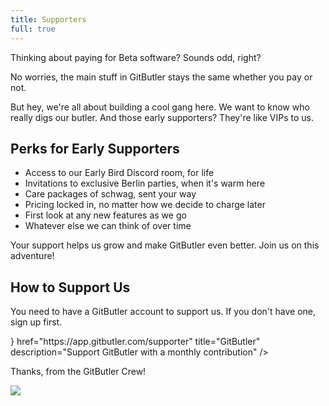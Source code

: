 ```yaml
---
title: Supporters
full: true
---
```



Thinking about paying for Beta software? Sounds odd, right?

No worries, the main stuff in GitButler stays the same whether you pay or not.

But hey, we're all about building a cool gang here. We want to know who really digs our butler. And those early supporters? They're like VIPs to us.

## Perks for Early Supporters

- Access to our Early Bird Discord room, for life
- Invitations to exclusive Berlin parties, when it's warm here
- Care packages of schwag, sent your way
- Pricing locked in, no matter how we decide to charge later
- First look at any new features as we go
- Whatever else we can think of over time

Your support helps us grow and make GitButler even better. Join us on this adventure!

## How to Support Us
You need to have a GitButler account to support us. If you don't have one, sign up first.

<Cards>
  <Card
    icon={<svg xmlns="http://www.w3.org/2000/svg" viewBox="0 0 256 256"><rect width="256" height="256" fill="none"/><ellipse cx="96" cy="84" rx="80" ry="36" fill="none" stroke="currentColor" strokeLinecap="round" strokeLinejoin="round" strokeWidth="16"/><path d="M16,84v40c0,19.88,35.82,36,80,36s80-16.12,80-36V84" fill="none" stroke="currentColor" strokeLinecap="round" strokeLinejoin="round" strokeWidth="16"/><line x1="64" y1="117" x2="64" y2="157" fill="none" stroke="currentColor" strokeLinecap="round" strokeLinejoin="round" strokeWidth="16"/><path d="M176,96.72c36.52,3.34,64,17.86,64,35.28,0,19.88-35.82,36-80,36-19.6,0-37.56-3.17-51.47-8.44" fill="none" stroke="currentColor" strokeLinecap="round" strokeLinejoin="round" strokeWidth="16"/><path d="M80,159.28V172c0,19.88,35.82,36,80,36s80-16.12,80-36V132" fill="none" stroke="currentColor" strokeLinecap="round" strokeLinejoin="round" strokeWidth="16"/><line x1="192" y1="165" x2="192" y2="205" fill="none" stroke="currentColor" strokeLinecap="round" strokeLinejoin="round" strokeWidth="16"/><line x1="128" y1="117" x2="128" y2="205" fill="none" stroke="currentColor" strokeLinecap="round" strokeLinejoin="round" strokeWidth="16"/></svg>}
    href="https://app.gitbutler.com/supporter"
    title="GitButler"
    description="Support GitButler with a monthly contribution"
  />
</Cards>

Thanks, from the GitButler Crew!

<img src="/img/pixel-bowtie.svg" className="" />

